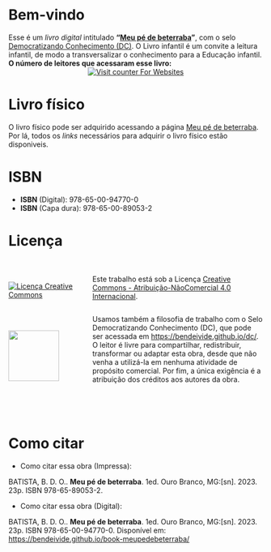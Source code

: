 # Bem-vindo {.unnumbered}

Esse é um *livro digital* intitulado __"[Meu pé de beterraba]()"__, com o selo [Democratizando Conhecimento (DC)](https://bendeivide.github.io/dc/). O Livro infantil é um convite a leitura infantil, de modo a transversalizar o conhecimento para a Educação infantil. 
</br>
**O número de leitores  que acessaram esse livro:**
</br>
<center>
<a href="https://www.hitwebcounter.com" target="_blank">
<img src="https://hitwebcounter.com/counter/counter.php?page=11465119&style=0001&nbdigits=5&type=page&initCount=0" title="Counter Widget" Alt="Visit counter For Websites"   border="0" /></a>                          
</center>       

# Livro físico {.unnumbered}

<!-- - [Shopee](https://shopee.com.br/product/880978340/14993816937/){target="_blank"} -->
<!-- - [Mercado livre](https://produto.mercadolivre.com.br/MLB-2844606023-livro-pelos-caminhos-de-ciriegola-capa-triplex-brilhosa-impresso-interna-preto-e-branco-_JM){target="_blank"} -->
<!-- - [Amazon](https://www.amazon.com/-/pt/dp/650035611X/ref=sr_1_1?qid=1652557080&refinements=p_27%3ABen+D%C3%AAivide+de+Oliveira+Batista&s=books&sr=1-1&text=Ben+D%C3%AAivide+de+Oliveira+Batista){target="_blank"} -->

O livro físico pode ser adquirido acessando a página [Meu pé de beterraba](https://bendeivide.github.io/books/mepedebeterraba). Por lá, todos os *links* necessários para adquirir o livro físico estão disponiveis.



# ISBN {.unnumbered}

- __ISBN__ (Digital): 978-65-00-94770-0
- __ISBN__ (Capa dura): 978-65-00-89053-2



# Licença {.unnumbered}

:::: {.columns}

::: {.column width="30%" .v-center-container}

</br>

<a rel="license" href="http://creativecommons.org/licenses/by-nc/4.0/"><img alt="Licença Creative Commons" style="border-width:0" src="https://i.creativecommons.org/l/by-nc/4.0/88x31.png" />


:::

::: {.column width="70%"}

</a><br />Este trabalho está sob a Licença <a rel="license" href="http://creativecommons.org/licenses/by-nc/4.0/">Creative Commons - Atribuição-NãoComercial 4.0 Internacional</a>.

:::

::::


:::: {.columns}

::: {.column width="30%" .v-center-container}

</br>

<a href="https://bendeivide.github.io/dc/"><img src="SeloDC-preto.png" align="left" width="100" /></a>

:::

::: {.column width="70%"}

Usamos também a filosofia de trabalho com o Selo Democratizando Conhecimento (DC), que pode ser acessada em <https://bendeivide.github.io/dc/>. O leitor é livre para compartilhar, redistribuir, transformar ou adaptar esta obra, desde que não venha a utilizá-la em nenhuma atividade de propósito comercial. Por fim, a única exigência é a atribuição dos créditos aos autores da obra.

:::

::::



</br>
</br>

# Como citar {.unnumbered}

- Como citar essa obra (Impressa):

BATISTA, B. D. O.. __Meu pé de beterraba__. 1ed. Ouro Branco, MG:[sn]. 2023. 23p. ISBN 978-65-89053-2.

- Como citar essa obra (Digital):

BATISTA, B. D. O.. __Meu pé de beterraba__. 1ed. Ouro Branco, MG:[sn]. 2023. 23p. ISBN 978-65-00-94770-0. Disponível em: <https://bendeivide.github.io/book-meupedebeterraba/>



